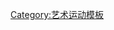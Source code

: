 {{Navbox
| name = 前衛運動
| title  = [[前衛]]運動
| state = {{{state|autocollapse}}}
| bodyclass = hlist
| titlestyle = background:#FFD699
| basestyle = background:#FFD699; color:black;
| group1 = 視覺藝術
| list1 =
* [[抽象表現主義]]
* [[新藝術運動]]
* [[概念藝術]]
* [[立體主義]]
* {{link-en|前立體主義|Proto-Cubism}}
* {{link-en|立體未來主義|Cubo-Futurism}}
* [[荷蘭風格派運動]]
* {{link-en|Devětsil|Devětsil}}
* [[點彩畫派]]
* {{link-en|自我未來主義|Ego-Futurism}}
* [[野獸派]]
* [[印象派]]
* [[新印象派]]
* [[後印象派]]
* [[色域繪畫]]
* {{link-en|Lyrical abstraction|Lyrical abstraction}}
* {{link-en|Incoherents|Incoherents}}
* [[極簡主義]]
* {{link-en|Mail art|Mail art}}
* {{link-en|Neue Slowenische Kunst|Neue Slowenische Kunst}}
* {{link-en|Soviet Nonconformist Art|Soviet Nonconformist Art}}
* [[普普藝術]]
* {{link-en|輻射主義|Rayonism}}
* [[至上主義]]
* [[漩渦主義]]
* [[新現實主義]]
| group2 = [[先锋音乐|前衛音樂]]
| list2 =
* [[偶然音樂]]
* {{link-en|Ars subtilior|Ars subtilior}}
* [[無調音樂]]
* {{link-en|前衛爵士|Avant-garde jazz}}
* {{link-en|Drone music|Drone music}}
* {{link-en|Electroacoustic music|Electroacoustic music}}
* [[電子音樂]]
* [[先鋒金屬]]
* {{link-en|實驗搖滾|Experimental rock}}
* [[自由爵士]]
* {{link-en|未來主義 (音樂)|Futurism (music)}}
* [[工業音樂]]
* [[德国酸菜摇滚]]
* [[微分音音樂]]
* [[簡約音樂]]
* [[具體音樂]]
* {{link-en|New Complexity|New Complexity}}
* {{link-en|無浪潮|No wave}}
* {{link-en|噪聲音樂|Noise music}}
* [[後搖滾]]
* [[前衛搖滾]]
* {{link-en|Rock in Opposition|Rock in Opposition}}
* {{link-en|第二維也納學派|Second Viennese School}}
* [[序列主義]]
* {{link-en|Spectral music|Spectral music}}
* {{link-en|Stochastic music|Stochastic music}}
* {{link-en|sound mass|sound mass}}
* {{link-en|总体主义|Totalism}}
* [[十二音技法]]
| group3 = 文學與詩歌
| list3 =
* [[阿克梅派|阿克梅派詩歌]]
* {{link-en|Angry Penguins|Angry Penguins}}
* {{link-en|非語義寫作|Asemic writing}}
* [[賽博朋克]]
* {{link-en|實驗文學|Experimental literature}}
* {{link-en|Flarf poetry|Flarf poetry}}
* {{link-en|饥饿时代|Hungry generation}}
* {{link-en|想象主义|Imaginism}}
* {{link-en|Language poets|Language poets}}
* [[新詩人派]]
* {{link-en|Oberiu|Oberiu}}
* {{link-en|乌力波|Oulipo}}
* {{link-en|Ultraist movement|Ultraist movement}}
* [[視覺詩]]
* [[新小說]]
| group4 = 電影院和劇院
| list4 =
* {{link-en|純電影|Cinéma pur}}
* [[道格玛95]]
* {{link-en|Drop Art|Drop Art}}
* {{link-en|Epic theatre|Epic theatre}}
* {{link-en|再現代電影|Remodernist film}}
* [[荒誕派戲劇]]
* [[殘酷戲劇]]
| group5 = 共通
| list5 =
* [[包豪斯]]
* [[達達主義]]
* [[表現主義]]
* [[激浪派]]
* [[未來主義]]
* {{link-en|字母主義|Lettrism}}
* [[現代主義]]
* [[簡約主義]]
* {{link-en|後簡約主義|Postminimalism}}
* {{link-en|新簡約主義|Neo-minimalism}}
* [[新達達]]
* {{link-en|Neoism|Neoism}}
* [[後現代主義]]
* {{link-en|晚近現代主義|Late modernism}}
* [[原始主義]]
* {{link-en|俄羅斯未來主義|Russian Futurism}}
* {{link-en|俄羅斯象徵主義|Russian symbolism}}
* [[情境主義國際]]
* [[社會現實主義]]
* [[社會主義的現實主義]]
* [[超現實主義]]
* [[象徵主義]]
| below = {{Icon|Book}} '''{{link-en|Book:前衛|Book:Avant-garde}}'''
}}<noinclude>
{{collapsible option}}
[[Category:艺术运动模板]]
</noinclude>